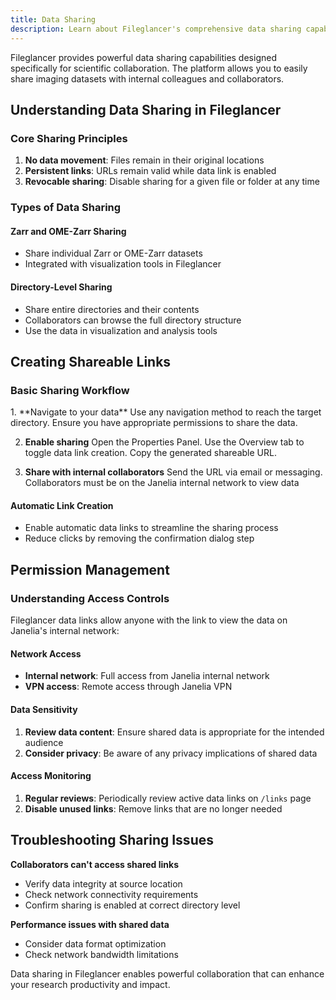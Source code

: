 ```yaml
---
title: Data Sharing
description: Learn about Fileglancer's comprehensive data sharing capabilities.
---
```


Fileglancer provides powerful data sharing capabilities designed specifically for scientific collaboration. The platform allows you to easily share imaging datasets with internal colleagues and collaborators.

## Understanding Data Sharing in Fileglancer

### Core Sharing Principles

1. **No data movement**: Files remain in their original locations
2. **Persistent links**: URLs remain valid while data link is enabled
3. **Revocable sharing**: Disable sharing for a given file or folder at any time

### Types of Data Sharing

#### Zarr and OME-Zarr Sharing
- Share individual Zarr or OME-Zarr datasets
- Integrated with visualization tools in Fileglancer

#### Directory-Level Sharing
- Share entire directories and their contents
- Collaborators can browse the full directory structure
- Use the data in visualization and analysis tools

## Creating Shareable Links

### Basic Sharing Workflow

<Steps>
1. **Navigate to your data**
Use any navigation method to reach the target directory. Ensure you have appropriate permissions to share the data.

2. **Enable sharing**
Open the Properties Panel. Use the Overview tab to toggle data link creation. Copy the generated shareable URL.

3. **Share with internal collaborators**
Send the URL via email or messaging. Collaborators must be on the Janelia internal network to view data
</Steps>

#### Automatic Link Creation
- Enable automatic data links to streamline the sharing process
- Reduce clicks by removing the confirmation dialog step

## Permission Management

### Understanding Access Controls

Fileglancer data links allow anyone with the link to view the data on Janelia's internal network:

#### Network Access
- **Internal network**: Full access from Janelia internal network
- **VPN access**: Remote access through Janelia VPN

#### Data Sensitivity
1. **Review data content**: Ensure shared data is appropriate for the intended audience
2. **Consider privacy**: Be aware of any privacy implications of shared data

#### Access Monitoring
1. **Regular reviews**: Periodically review active data links on `/links` page
2. **Disable unused links**: Remove links that are no longer needed

## Troubleshooting Sharing Issues

**Collaborators can't access shared links**
- Verify data integrity at source location
- Check network connectivity requirements
- Confirm sharing is enabled at correct directory level

**Performance issues with shared data**
- Consider data format optimization
- Check network bandwidth limitations

Data sharing in Fileglancer enables powerful collaboration that can enhance your research productivity and impact.